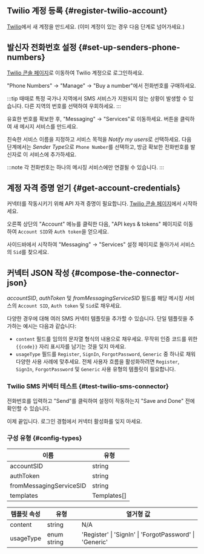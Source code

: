 ## Twilio 계정 등록 \{#register-twilio-account}

[Twilio](https://www.twilio.com)에서 새 계정을 만드세요. (이미 계정이 있는 경우 다음 단계로 넘어가세요.)

## 발신자 전화번호 설정 \{#set-up-senders-phone-numbers}

[Twilio 콘솔 페이지](https://console.twilio.com/)로 이동하여 Twilio 계정으로 로그인하세요.

"Phone Numbers" -> "Manage" -> "Buy a number"에서 전화번호를 구매하세요.

:::tip
때때로 특정 국가나 지역에서 SMS 서비스가 지원되지 않는 상황이 발생할 수 있습니다. 다른 지역의 번호를 선택하여 우회하세요.
:::

유효한 번호를 확보한 후, "Messaging" -> "Services"로 이동하세요. 버튼을 클릭하여 새 메시지 서비스를 만드세요.

친숙한 서비스 이름을 지정하고 서비스 목적을 *Notify my users*로 선택하세요. 다음 단계에서는 *Sender Type*으로 `Phone Number`를 선택하고, 방금 확보한 전화번호를 발신자로 이 서비스에 추가하세요.

:::note
각 전화번호는 하나의 메시징 서비스에만 연결될 수 있습니다.
:::

## 계정 자격 증명 얻기 \{#get-account-credentials}

커넥터를 작동시키기 위해 API 자격 증명이 필요합니다. [Twilio 콘솔 페이지](https://console.twilio.com/)에서 시작하세요.

오른쪽 상단의 "Account" 메뉴를 클릭한 다음, "API keys & tokens" 페이지로 이동하여 `Account SID`와 `Auth token`을 얻으세요.

사이드바에서 시작하여 "Messaging" -> "Services" 설정 페이지로 돌아가서 서비스의 `Sid`를 찾으세요.

## 커넥터 JSON 작성 \{#compose-the-connector-json}

_accountSID_, _authToken_ 및 _fromMessagingServiceSID_ 필드를 해당 메시징 서비스의 `Account SID`, `Auth token` 및 `Sid`로 채우세요.

다양한 경우에 대해 여러 SMS 커넥터 템플릿을 추가할 수 있습니다. 단일 템플릿을 추가하는 예시는 다음과 같습니다:

- `content` 필드를 임의의 문자열 형식의 내용으로 채우세요. 무작위 인증 코드를 위한 `{{code}}` 자리 표시자를 남기는 것을 잊지 마세요.
- `usageType` 필드를 `Register`, `SignIn`, `ForgotPassword`, `Generic` 중 하나로 채워 다양한 사용 사례에 맞추세요. 전체 사용자 흐름을 활성화하려면 `Register`, `SignIn`, `ForgotPassword` 및 `Generic` 사용 유형의 템플릿이 필요합니다.

### Twilio SMS 커넥터 테스트 \{#test-twilio-sms-connector}

전화번호를 입력하고 "Send"를 클릭하여 설정이 작동하는지 "Save and Done" 전에 확인할 수 있습니다.

이제 끝입니다. <MainSiteUrl href="/connectors/sms-connectors/#enable-phone-number-sign-up-or-sign-in">로그인 경험에서 커넥터 활성화</MainSiteUrl>를 잊지 마세요.

### 구성 유형 \{#config-types}

| 이름                    | 유형        |
| ----------------------- | ----------- |
| accountSID              | string      |
| authToken               | string      |
| fromMessagingServiceSID | string      |
| templates               | Templates[] |

| 템플릿 속성 | 유형        | 열거형 값                                               |
| ----------- | ----------- | ------------------------------------------------------- |
| content     | string      | N/A                                                     |
| usageType   | enum string | 'Register' \| 'SignIn' \| 'ForgotPassword' \| 'Generic' |
